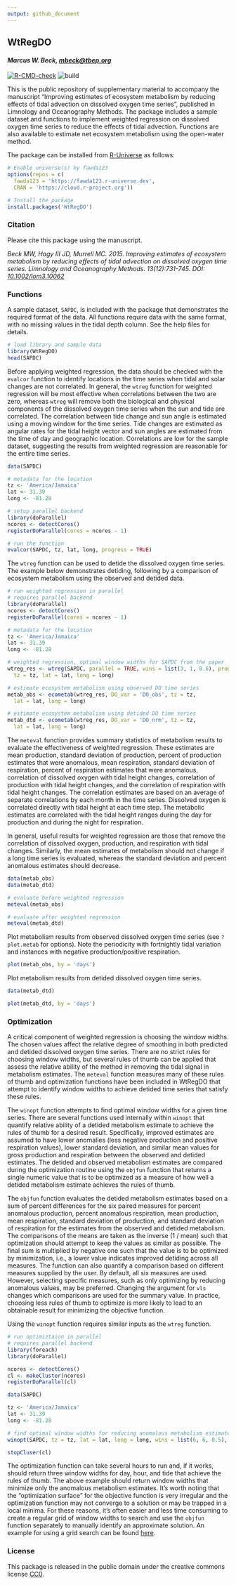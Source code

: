 ```yaml
---
output: github_document
---
```


## WtRegDO

#### *Marcus W. Beck, [mbeck@tbep.org](mailto:mbeck@tbep.org)*

[![R-CMD-check](https://github.com/fawda123/WtRegDO/workflows/R-CMD-check/badge.svg)](https://github.com/fawda123/WtRegDO/actions)
![build](https://github.com/fawda123/WtRegDO/workflows/build/badge.svg)

This is the public repository of supplementary material to accompany the manuscript "Improving estimates of ecosystem metabolism by reducing effects of tidal advection on dissolved oxygen time series", published in Limnology and Oceanography Methods.  The package includes a sample dataset and functions to implement weighted regression on dissolved oxygen time series to reduce the effects of tidal advection.  Functions are also available to estimate net ecosystem metabolism using the open-water method.  

The package can be installed from [R-Universe](https://fawda123.r-universe.dev/) as follows:

```r
# Enable universe(s) by fawda123
options(repos = c(
  fawda123 = 'https://fawda123.r-universe.dev',
  CRAN = 'https://cloud.r-project.org'))

# Install the package
install.packages('WtRegDO')
```

### Citation

Please cite this package using the manuscript.

*Beck MW, Hagy III JD, Murrell MC. 2015. Improving estimates of ecosystem metabolism by reducing effects of tidal advection on dissolved oxygen time series. Limnology and Oceanography Methods. 13(12):731-745. DOI: [10.1002/lom3.10062](http://onlinelibrary.wiley.com/doi/10.1002/lom3.10062/abstract)*

### Functions

A sample dataset, `SAPDC`, is included with the package that demonstrates the required format of the data.  All functions require data with the same format, with no missing values in the tidal depth column. See the help files for details.

```r
# load library and sample data
library(WtRegDO)
head(SAPDC)
```

Before applying weighted regression, the data should be checked with the `evalcor` function to identify locations in the time series when tidal and solar changes are not correlated.  In general, the `wtreg` function for weighted regression will be most effective when correlations between the two are zero, whereas `wtreg` will remove both the biological and physical components of the dissolved oxygen time series when the sun and tide are correlated.   The correlation between tide change and sun angle is estimated using a moving window for the time series.  Tide changes are estimated as angular rates for the tidal height vector and sun angles are estimated from the time of day and geographic location.  Correlations are low for the sample dataset, suggesting the results from weighted regression are reasonable for the entire time series.

```r
data(SAPDC)

# metadata for the location
tz <- 'America/Jamaica'
lat <- 31.39
long <- -81.28

# setup parallel backend
library(doParallel)
ncores <- detectCores()  
registerDoParallel(cores = ncores - 1)

# run the function
evalcor(SAPDC, tz, lat, long, progress = TRUE)
```

The `wtreg` function can be used to detide the dissolved oxygen time series.  The example below demonstrates detiding, following by a comparison of ecosystem metabolism using the observed and detided data.
```r
# run weighted regression in parallel
# requires parallel backend
library(doParallel)
ncores <- detectCores()  
registerDoParallel(cores = ncores - 1)

# metadata for the location
tz <- 'America/Jamaica'
lat <- 31.39
long <- -81.28

# weighted regression, optimal window widths for SAPDC from the paper
wtreg_res <- wtreg(SAPDC, parallel = TRUE, wins = list(3, 1, 0.6), progress = TRUE, 
  tz = tz, lat = lat, long = long)

# estimate ecosystem metabolism using observed DO time series
metab_obs <- ecometab(wtreg_res, DO_var = 'DO_obs', tz = tz, 
  lat = lat, long = long)

# estimate ecosystem metabolism using detided DO time series
metab_dtd <- ecometab(wtreg_res, DO_var = 'DO_nrm', tz = tz, 
  lat = lat, long = long)
```

The `meteval` function provides summary statistics of metabolism results to evaluate the effectiveness of weighted regression.  These estimates are mean production, standard deviation of production, percent of production estimates that were anomalous, mean respiration, standard deviation of respiration, percent of respiration estimates that were anomalous, correlation of dissolved oxygen with tidal height changes, correlation of production with tidal height changes, and the correlation of respiration with tidal height changes.  The correlation estimates are based on an average of separate correlations by each month in the time series.  Dissolved oxygen is correlated directly with tidal height at each time step.  The metabolic estimates are correlated with the tidal height ranges during the day for production and during the night for respiration.  

In general, useful results for weighted regression are those that remove the correlation of dissolved oxygen, production, and respiration with tidal changes.  Similarly, the mean estimates of metabolism should not change if a long time series is evaluated, whereas the standard deviation and percent anomalous estimates should decrease.

```r
data(metab_obs)
data(metab_dtd)
```
```r
# evaluate before weighted regression
meteval(metab_obs)

# evaluate after weighted regression
meteval(metab_dtd)
```

Plot metabolism results from observed dissolved oxygen time series (see `?plot.metab` for options).  Note the periodicity with fortnightly tidal variation and instances with negative production/positive respiration.

```r
plot(metab_obs, by = 'days')
```

Plot metabolism results from detided dissolved oxygen time series.

```r
data(metab_dtd)
```
```r
plot(metab_dtd, by = 'days')
```

### Optimization 

A critical component of weighted regression is choosing the window widths.  The chosen values affect the relative degree of smoothing in both predicted and detided dissolved oxygen time series. There are no strict rules for choosing window widths, but several rules of thumb can be applied that assess the relative ability of the method in removing the tidal signal in metabolism estimates.  The `meteval` function measures many of these rules of thumb and optimization functions have been included in WtRegDO that attempt to identify window widths to achieve detided time series that satisfy these rules.  

The `winopt` function attempts to find optimal window widths for a given time series.  There are several functions used internally within `winopt` that quantify relative ability of a detided metabolism estimate to achieve the rules of thumb for a desired result.  Specifically, improved estimates are assumed to have lower anomalies (less negative production and positive respiration values), lower standard deviation, and similar mean values for gross production and respiration between the observed and detided estimates.  The detided and observed metabolism estimates are compared during the optimization routine using the `objfun` function that returns a single numeric value that is to be optimized as a measure of how well a detided metabolism estimate achieves the rules of thumb.  

The `objfun` function evaluates the detided metabolism estimates based on a sum of percent differences for the six paired measures for percent anomalous production, percent anomalous respiration, mean production, mean respiration, standard deviation of production, and standard deviation of respiration for the estimates from the observed and detided metabolism. The comparisons of the means are taken as the inverse (1 / mean) such that optimization should attempt to keep the values as similar as possible. The final sum is multiplied by negative one such that the value is to be optimized by minimization, i.e., a lower value indicates improved detiding across all measures.  The function can also quantify a comparison based on different measures supplied by the user. By default, all six measures are used. However, selecting specific measures, such as only optimizing by reducing anomalous values, may be preferred. Changing the argument for `vls` changes which comparisons are used for the summary value.  In practice, choosing less rules of thumb to optimize is more likely to lead to an obtainable result for minimizing the objective function. 

Using the `winopt` function requires similar inputs as the `wtreg` function.

```r
# run optimiztaion in parallel
# requires parallel backend
library(foreach)
library(doParallel)

ncores <- detectCores()
cl <- makeCluster(ncores)
registerDoParallel(cl)

data(SAPDC)

tz <- 'America/Jamaica'
lat <- 31.39
long <- -81.28

# find optimal window widths for reducing anomalous metabolism estimates
winopt(SAPDC, tz = tz, lat = lat, long = long, wins = list(6, 6, 0.5), parallel = T, vls = c('AnomPg', 'AnomRt'))

stopCluser(cl)
```

The optimization function can take several hours to run and, if it works, should return three window widths for day, hour, and tide that achieve the rules of thumb.  The above example should return window widths that minimize only the anomalous metabolism estimates. It's worth noting that the "optimization surface" for the objective function is very irregular and the optimization function may not converge to a solution or may be trapped in a local minima.  For these reasons, it's often easier and less time consuming to create a regular grid of window widths to search and use the `objfun` function separately to manually identify an approximate solution.  An example for using a grid search can be found [here](https://github.com/fawda123/detide_eval/blob/9baf6dfbf7eec0b6b6b14ce340e5b387569ae05c/R/dat_proc.R#L67).

### License

This package is released in the public domain under the creative commons license [CC0](https://tldrlegal.com/license/creative-commons-cc0-1.0-universal). 
